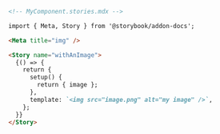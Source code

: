 ```md
<!-- MyComponent.stories.mdx -->

import { Meta, Story } from '@storybook/addon-docs';

<Meta title="img" />

<Story name="withAnImage">
  {() => {
    return {
      setup() {
        return { image };
      },
      template: `<img src="image.png" alt="my image" />`,
    };
  }}
</Story>
```